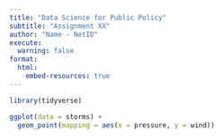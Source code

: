```yaml
---
title: "Data Science for Public Policy"
subtitle: "Assignment XX"
author: "Name - NetID"
execute:
  warning: false
format:
  html:
    embed-resources: true
---
```


```r
library(tidyverse)
```

```r
ggplot(data = storms) +
  geom_point(mapping = aes(x = pressure, y = wind))
```
